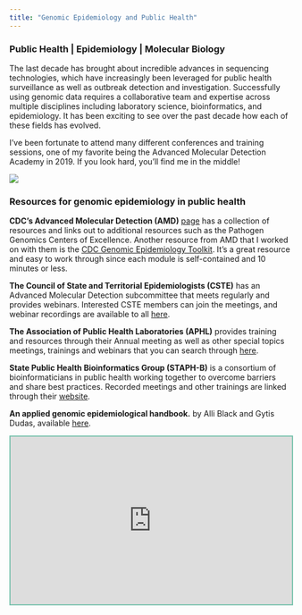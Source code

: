 ```yaml
---
title: "Genomic Epidemiology and Public Health"
---
```


### Public Health \| Epidemiology \| Molecular Biology

The last decade has brought about incredible advances in sequencing technologies, which have increasingly been leveraged for public health surveillance as well as outbreak detection and investigation. Successfully using genomic data requires a collaborative team and expertise across multiple disciplines including laboratory science, bioinformatics, and epidemiology. It has been exciting to see over the past decade how each of these fields has evolved.

I've been fortunate to attend many different conferences and training sessions, one of my favorite being the Advanced Molecular Detection Academy in 2019. If you look hard, you'll find me in the middle!

![](images/AMD%20Academy%20Group.jpg){fig-align="center"}

### **Resources for genomic epidemiology in public health**

**CDC's Advanced Molecular Detection (AMD)** [page](https://www.cdc.gov/amd/index.html) has a collection of resources and links out to additional resources such as the Pathogen Genomics Centers of Excellence. Another resource from AMD that I worked on with them is the [CDC Genomic Epidemiology Toolkit](https://www.cdc.gov/amd/training/covid-19-gen-epi-toolkit.html). It's a great resource and easy to work through since each module is self-contained and 10 minutes or less.

**The Council of State and Territorial Epidemiologists (CSTE)** has an Advanced Molecular Detection subcommittee that meets regularly and provides webinars. Interested CSTE members can join the meetings, and webinar recordings are available to all [here](https://www.cste.org/page/WebinarLibrary).

**The Association of Public Health Laboratories (APHL)** provides training and resources through their Annual meeting as well as other special topics meetings, trainings and webinars that you can search through [here](https://www.aphl.org/training/Pages/All-Laboratory-Training-Events-Search.aspx).

**State Public Health Bioinformatics Group (STAPH-B)** is a consortium of bioinformaticians in public health working together to overcome barriers and share best practices. Recorded meetings and other trainings are linked through their [website](https://staphb.org/).**\
**

**An applied genomic epidemiological handbook.** by Alli Black and Gytis Dudas, available [here](https://alliblk.github.io/genepi-book/).

```{=html}
<iframe src="https://genomicepi.substack.com/embed" width="100%" height="300" style="border:2px solid #78c2ad; background:#f3969a;" frameborder="0" scrolling="no"></iframe>
```
